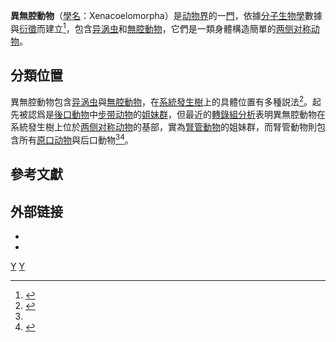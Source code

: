 {{Automatic Taxobox
| name = 異無腔動物門
| image = Xenoturbella_japonica.jpg
| image_upright = 1.2
| image_caption = [[日本異渦蟲|日本異渦蟲]]（''Xenoturbella japonica''），<br>隸屬[[異渦蟲亞門|異渦蟲亞門]]
| image2 = Proporus_sp.png
| image2_caption = 一種[[原蟲屬|原蟲]]（''Proporus''），隸屬[[無腔動物亞門|無腔動物亞門]]
| taxon = Xenacoelomorpha
| authority = Philippe et al., 2011<ref name="Tyler et al. 2006">{{cite web |website=''Turbellarian taxonomic database. Version 1.7'' |title=Xenacoelomorpha |url=http://turbellaria.umaine.edu/turb3.php?action=1&code=14679 |last1=Tyler |first1=S. |last2=Schilling |first2=S. |last3=Hooge |first3=M. |last4=Bush |first4=L.F. |access-date=2016-02-03 |year=2006–2016 |archive-date=2019-02-09 |archive-url=https://web.archive.org/web/20190209123957/http://turbellaria.umaine.edu/turb3.php?action=1&code=14679 |dead-url=yes }}</ref>
| subdivision_ranks = 亞門
| subdivision =
* [[異渦蟲亞門|異渦蟲亞門]] Xenoturbellida
* [[無腔動物亞門|無腔動物亞門]] Acoelomorpha
}}

'''異無腔動物'''（[[學名|學名]]：Xenacoelomorpha）是[[动物界|动物界]]的一[[门_(生物)|門]]，依據[[分子生物學|分子生物學]]數據與[[衍徵|衍徵]]而建立<ref name="Philippe">{{Cite journal | last1 = Philippe | first1 = H.  | last2 = Brinkmann | first2 = H. | last3 = Copley | first3 = R.R. | last4 = Moroz | first4 = L.L. | last5 = Nakano | first5 = H. | last6 = Poustka | first6 = A.J. | last7 = Wallberg | first7 = A. | last8 = Peterson | first8 = K.J. | last9 = Telford | first9 = M.J. | title = Acoelomorph flatworms are deuterostomes related to ''Xenoturbella'' | journal = ''[[Nature|Nature]]'' | volume = 470 | pages = 255–258 | date = 2011-02-10 | pmid = 21307940 | doi = 10.1038/nature09676 |bibcode = 2011Natur.470..255P | issue=7333}}</ref>，包含[[异涡虫|异涡虫]]和[[無腔動物|無腔動物]]，它們是一類身體構造簡單的[[两侧对称动物|两侧对称动物]]。

==分類位置==
異無腔動物包含[[异涡虫|异涡虫]]與[[無腔動物|無腔動物]]，在[[系統發生樹|系統發生樹]]上的具體位置有多種説法<ref name="Cannon">{{Cite journal | first1=J.T. | last1=Cannon | first2=B.C. | last2=Vellutini | first3=J. | last3=Smith | first4=F. | last4=Ronquist | first5=U. | last5=Jondelius | first6=A. | last6=Hejnol | title=Xenacoelomorpha is the sister group to Nephrozoa | url=http://www.nature.com/nature/journal/v530/n7588/full/nature16520.html |journal=''[[Nature|Nature]]'' |year=2016 |volume=530 |pages=89–93 |doi=10.1038/nature16520}}</ref>。起先被認爲是[[後口動物|後口動物]]中[[步带动物|步带动物]]的[[姐妹群|姐妹群]]，但最近的[[轉錄組分析|轉錄組分析]]表明異無腔動物在系統發生樹上位於[[两侧对称动物|两侧对称动物]]的基部，實為[[腎管動物|腎管動物]]的姐妹群，而腎管動物則包含所有[[原口动物|原口动物]]與后口動物<ref name="Philippe"/><ref name="Perseke">{{cite journal |last1=Perseke |first1=M. |last2=Hankeln |first2=T. |last3=Weich |first3=B. |last4=Fritzsch |first4=G. |last5=Stadler |first5=P.F. |last6=Israelsson |first6=O. |last7=Bernhard |first7=D. |last8=Schlegel |first8=M. |title=The mitochondrial DNA of Xenoturbella bocki: genomic architecture and phylogenetic analysis |journal=''Theory Biosci'' |volume=126 |issue=1 |year=2007 |pages=35–42 |url=http://www.bioinf.uni-leipzig.de/Publications/PREPRINTS/07-009.pdf |pmid=18087755 |doi=10.1007/s12064-007-0007-7 |archive-date=2019-04-24 |archive-url=https://web.archive.org/web/20190424154927/http://www.bioinf.uni-leipzig.de/Publications/PREPRINTS/07-009.pdf}}</ref>。

==參考文獻==
{{Reflist}}

==外部链接==
* {{Commonscat-inline|Xenacoelomorpha}}
* {{Wikispecies-inline|Xenacoelomorpha}}

{{動物界|A.}}
{{Portal bar|動物|生物学}}
{{Taxonbar|from=Q3570860}}

[[Category:異無腔動物|Y]]
[[Category:2011年描述的分類群|Y]]

{{Stub|生物}}